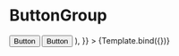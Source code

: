
<Meta title="Button/ButtonGroup" component={ButtonGroup} />


# ButtonGroup

<Canvas>
  <Story
    name="ButtonGroup"
    args={{
      children: (
        <>
          <Button>Button</Button>
          <Button>Button</Button>
        </>
      ),
    }}
  >
    {Template.bind({})}
  </Story>
</Canvas>
